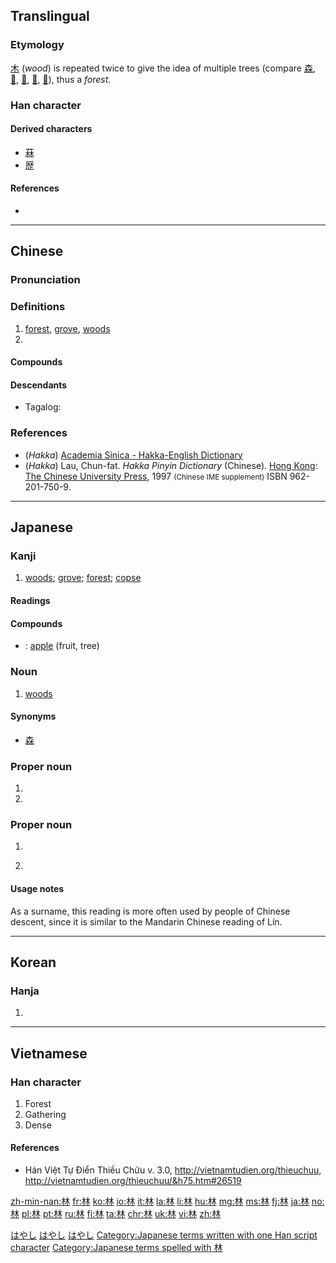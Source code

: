 ==Translingual==
{{stroke order|strokes=8}}

===Etymology===
[[木]] (''wood'') is repeated twice to give the idea of multiple trees (compare [[森]], [[𣓏]], [[𣛧]], [[𣡕]], [[𣡽]]), thus a ''forest''.

===Han character===
{{Han char|rn=75|rad=木|as=04|sn=8|four=44990|canj=DD|ids=⿰木木}}

====Derived characters====
* [[菻]]
* [[歴]] {{qualifier|in Japanese shinjitai}}

====References====
* {{Han ref|kx=0516.050|dkj=14551|dj=0903.190|hdz=21164.070|uh=6797|ud=26519|bh=AA4C|bd=43596}}

----

==Chinese==
{{zh-forms}}

===Pronunciation===
{{zh-pron
|m=lín
|c=lam4
|h=pfs=lîm;hpy=lim2
|mn=nâ/lîm
|mn_note=nâ - vernacular, lîm - literary
|w=
|mc=y
|oc=y
|ma=|ma2=
|cat=n,pn
}}

===Definitions===
{{zh-hanzi}}

# [[forest]], [[grove]], [[woods]]
# {{surname|lang=zh}}

====Compounds====
{{der3
|{{zh-l|森林|forest}}
|{{zh-l|少林|Shaolin}}
|{{zh-l|吉林|Jilin}}
|{{zh-l|林檎}}
|{{zh-l|林林總總|numerous; in great abundance}}
|{{zh-l|雨林|rainforest}}
|{{zh-l|盤尼西林|penicillin}}
|{{zh-l|樹林|forest; woods}}
|{{zh-l|御林軍|the troops responsible for protecting the capital or the emperor}}
|{{zh-l|林業|forestry}}
|{{zh-l|林場|forestry center; tree farm}}
}}

====Descendants====
* {{qualifier|Hokkien dialect}} Tagalog: {{l|tl|lim}}

===References===
* (''Hakka'') [http://minhakka.ling.sinica.edu.tw/bkg/hakyin/search.php?DETAIL=1&LIMIT=id=20982&dbname=su_tian_1&graph=2 Academia Sinica - Hakka-English Dictionary]
* (''Hakka'') Lau, Chun-fat. ''Hakka Pinyin Dictionary'' (Chinese). [[Hong Kong]]: [[w:Chinese University of Hong Kong|The Chinese University Press]], 1997 <small>(Chinese IME supplement)</small> ISBN 962-201-750-9.

----

==Japanese==

===Kanji===
{{ja-kanji|grade=1|rs=木04}}

# [[woods]]; [[grove]]; [[forest]]; [[copse]]

====Readings====
{{ja-readings
|goon=[[りん]] (rin)
|kanon=[[りん]] (rin)
|kun=[[はやし]] (hayashi)}}

====Compounds====
{{der-top|Compounds}}
* {{ja-r|林檎|りんご}}: [[apple]] (fruit, tree)
{{der-bottom}}

===Noun===
{{ja-noun|k|hira=はやし|rom=hayashi}}

# [[woods]]

====Synonyms====
* [[森]]

===Proper noun===
{{ja-pos|k|proper|hira=はやし|rom=Hayashi}}

# {{surname|lang=ja}}
# {{given name|female|lang=ja}}

===Proper noun===
{{ja-pos|k|proper|hira=りん|rom=Rin}}

# {{surname|lang=ja}}
# {{label|ja|rare}} {{given name|female|lang=ja}}

====Usage notes====
As a surname, this reading is more often used by people of Chinese descent, since it is similar to the Mandarin Chinese reading of Lín.

[[Category:Japanese female given names|はやし]]
[[Category:Japanese male given names|はやし]]
[[Category:Japanese surnames|はやし]]
[[Category:Japanese terms written with one Han script character]]
[[Category:Japanese terms spelled with 林]]

----

==Korean==

===Hanja===
{{ko-hanja|hangeul=[[림]], [[임]]|eumhun=수풀|rv=rim, im|mr=rim, im|y=lim, im}}

# {{defn|lang=ko|sort=木04}}

----

==Vietnamese==

===Han character===
{{vi-hantu|lâm|rs=木04}}

# Forest
# Gathering
# Dense

====References====
* Hán Việt Tự Điển Thiều Chửu v. 3.0, http://vietnamtudien.org/thieuchuu, http://vietnamtudien.org/thieuchuu/&h75.htm#26519

[[zh-min-nan:林]]
[[fr:林]]
[[ko:林]]
[[io:林]]
[[it:林]]
[[la:林]]
[[li:林]]
[[hu:林]]
[[mg:林]]
[[ms:林]]
[[fj:林]]
[[ja:林]]
[[no:林]]
[[pl:林]]
[[pt:林]]
[[ru:林]]
[[fi:林]]
[[ta:林]]
[[chr:林]]
[[uk:林]]
[[vi:林]]
[[zh:林]]